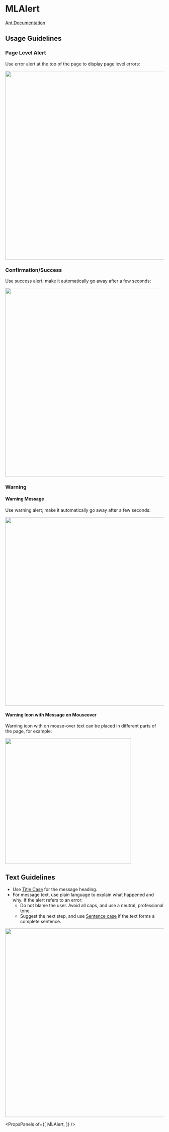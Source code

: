 
# MLAlert

[Ant Documentation](https://3x.ant.design/components/alert)

## Usage Guidelines
### Page Level Alert 
Use error alert at the top of the page to display page level errors:

<img src="images/page_level_error.png" width="600">

### Confirmation/Success
Use success alert; make it automatically go away after a few seconds:

<img src="images/success.png" width="600">

### Warning
#### Warning Message
Use warning alert; make it automatically go away after a few seconds:

<img src="images/warning.png" width="600">

#### Warning Icon with Message on Mouseover 
Warning icon with on mouse-over text can be placed in different parts of the page, for example:

<img src="images/warning_icon.png" width="400">

## Text Guidelines
* Use [Title Case](https://elementary.io/docs/human-interface-guidelines#capitalization) for the message heading. 
* For message text, use plain language to explain what happened and why. If the alert refers to an error:
  * Do not blame the user. Avoid all caps, and use a neutral, professional tone.
  * Suggest the next step, and use [Sentence case](https://elementary.io/docs/human-interface-guidelines#capitalization) if the text forms a complete sentence.
 
<img src="images/Error.png" width="600">



<PropsPanels of={[
  MLAlert,
]} />
